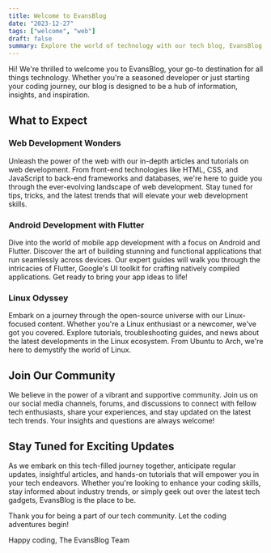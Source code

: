 ---
title: Welcome to EvansBlog
date: "2023-12-27"
tags: ["welcome", "web"]
draft: false
summary: Explore the world of technology with our tech blog, EvansBlog, where we dive into web development, Android development with Flutter, and the vast realm of Linux operating systems.
---

Hi! We're thrilled to welcome you to EvansBlog, your go-to destination for all things technology. Whether you're a seasoned developer or just starting your coding journey, our blog is designed to be a hub of information, insights, and inspiration.

## What to Expect

### Web Development Wonders

Unleash the power of the web with our in-depth articles and tutorials on web development. From front-end technologies like HTML, CSS, and JavaScript to back-end frameworks and databases, we're here to guide you through the ever-evolving landscape of web development. Stay tuned for tips, tricks, and the latest trends that will elevate your web development skills.

### Android Development with Flutter

Dive into the world of mobile app development with a focus on Android and Flutter. Discover the art of building stunning and functional applications that run seamlessly across devices. Our expert guides will walk you through the intricacies of Flutter, Google's UI toolkit for crafting natively compiled applications. Get ready to bring your app ideas to life!

### Linux Odyssey

Embark on a journey through the open-source universe with our Linux-focused content. Whether you're a Linux enthusiast or a newcomer, we've got you covered. Explore tutorials, troubleshooting guides, and news about the latest developments in the Linux ecosystem. From Ubuntu to Arch, we're here to demystify the world of Linux.

## Join Our Community

We believe in the power of a vibrant and supportive community. Join us on our social media channels, forums, and discussions to connect with fellow tech enthusiasts, share your experiences, and stay updated on the latest tech trends. Your insights and questions are always welcome!

## Stay Tuned for Exciting Updates

As we embark on this tech-filled journey together, anticipate regular updates, insightful articles, and hands-on tutorials that will empower you in your tech endeavors. Whether you're looking to enhance your coding skills, stay informed about industry trends, or simply geek out over the latest tech gadgets, EvansBlog is the place to be.

Thank you for being a part of our tech community. Let the coding adventures begin!

Happy coding,
The EvansBlog Team
